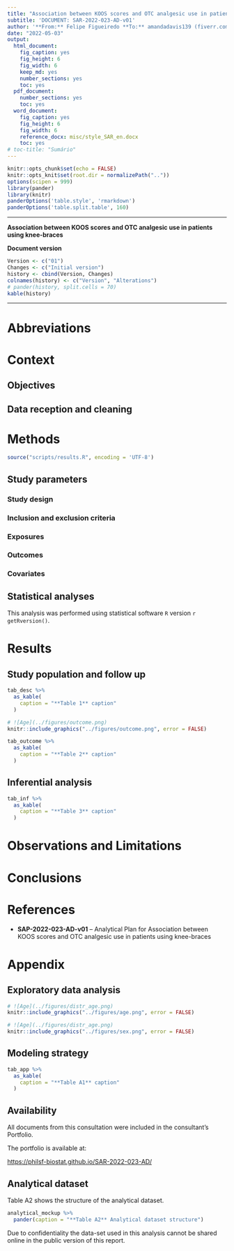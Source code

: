 ```yaml
---
title: "Association between KOOS scores and OTC analgesic use in patients using knee-braces"
subtitle: 'DOCUMENT: SAR-2022-023-AD-v01'
author: '**From:** Felipe Figueiredo **To:** amandadavis139 (fiverr.com)'
date: "2022-05-03"
output:
  html_document:
    fig_caption: yes
    fig_height: 6
    fig_width: 6
    keep_md: yes
    number_sections: yes
    toc: yes
  pdf_document:
    number_sections: yes
    toc: yes
  word_document:
    fig_caption: yes
    fig_height: 6
    fig_width: 6
    reference_docx: misc/style_SAR_en.docx
    toc: yes
# toc-title: "Sumário"
---
```


```r
knitr::opts_chunk$set(echo = FALSE)
knitr::opts_knit$set(root.dir = normalizePath(".."))
options(scipen = 999)
library(pander)
library(knitr)
panderOptions('table.style', 'rmarkdown')
panderOptions('table.split.table', 160)
```

---

\newpage

**Association between KOOS scores and OTC analgesic use in patients using knee-braces**

**Document version**

```r
Version <- c("01")
Changes <- c("Initial version")
history <- cbind(Version, Changes)
colnames(history) <- c("Version", "Alterations")
# pander(history, split.cells = 70)
kable(history)
```

---

# Abbreviations

# Context

## Objectives

## Data reception and cleaning

# Methods

```r
source("scripts/results.R", encoding = 'UTF-8')
```

## Study parameters

### Study design

### Inclusion and exclusion criteria

### Exposures

### Outcomes

### Covariates

## Statistical analyses

This analysis was performed using statistical software `R` version `r getRversion()`.

# Results

## Study population and follow up

```r
tab_desc %>%
  as_kable(
    caption = "**Table 1** caption"
  )
```

```r
# ![Age](../figures/outcome.png)
knitr::include_graphics("../figures/outcome.png", error = FALSE)
```

```r
tab_outcome %>%
  as_kable(
    caption = "**Table 2** caption"
  )
```

## Inferential analysis

```r
tab_inf %>%
  as_kable(
    caption = "**Table 3** caption"
  )
```

# Observations and Limitations

# Conclusions

# References

- **SAP-2022-023-AD-v01** -- Analytical Plan for Association between KOOS scores and OTC analgesic use in patients using knee-braces

# Appendix

## Exploratory data analysis

```r
# ![Age](../figures/distr_age.png)
knitr::include_graphics("../figures/age.png", error = FALSE)
```

```r
# ![Age](../figures/distr_age.png)
knitr::include_graphics("../figures/sex.png", error = FALSE)
```
## Modeling strategy

```r
tab_app %>%
  as_kable(
    caption = "**Table A1** caption"
  )
```

## Availability

All documents from this consultation were included in the consultant's Portfolio.

<!-- The client has requested that this analysis be kept confidential until a future date, determined by the client. -->
<!-- All documents from this consultation are therefore not published online and only the title and year of the analysis will be included in the consultant's Portfolio. -->
<!-- After the agreed date is reached, the documents will be released. -->

<!-- The client has requested that this analysis be kept confidential. -->
<!-- All documents from this consultation are therefore not published online and only the title and year of the analysis will be included in the consultant's Portfolio. -->

The portfolio is available at:

<https://philsf-biostat.github.io/SAR-2022-023-AD/>

## Analytical dataset

Table A2 shows the structure of the analytical dataset.

```r
analytical_mockup %>%
  pander(caption = "**Table A2** Analytical dataset structure")
```

Due to confidentiality the data-set used in this analysis cannot be shared online in the public version of this report.

